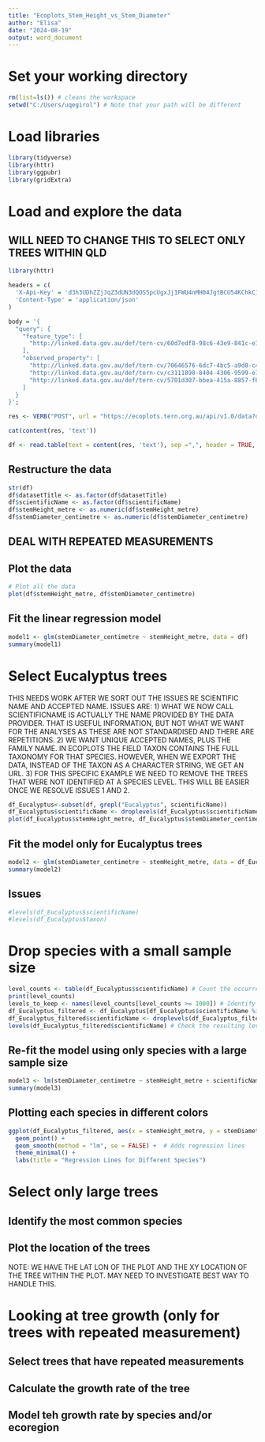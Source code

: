 ```yaml
---
title: "Ecoplots_Stem_Height_vs_Stem_Diameter"
author: "Elisa"
date: "2024-08-19"
output: word_document
---
```


# Set your working directory
```r
rm(list=ls()) # cleans the workspace
setwd("C:/Users/uqegirol") # Note that your path will be different
```

# Load libraries
```r
library(tidyverse)
library(httr)
library(ggpubr)
library(gridExtra)
```

# Load and explore the data

## WILL NEED TO CHANGE THIS TO SELECT ONLY TREES WITHIN QLD

```r
library(httr)

headers = c(
  'X-Api-Key' = 'd3h3UDhZZjJqZ3dUN3dQOS5pcUgxJj1FWU4nMH04JgtBCU54KChkC1ZcWCJYNzFfOmZWMThSdAsuY1NfMEhoXkhZKW10bSh+bwk0MyJac1Rz',
  'Content-Type' = 'application/json'
)

body = '{
  "query": {
    "feature_type": [
      "http://linked.data.gov.au/def/tern-cv/60d7edf8-98c6-43e9-841c-e176c334d270"
    ],
    "observed_property": [
      "http://linked.data.gov.au/def/tern-cv/70646576-6dc7-4bc5-a9d8-c4c366850df0",
      "http://linked.data.gov.au/def/tern-cv/c3111898-8404-4306-9599-e7866a749de7",
      "http://linked.data.gov.au/def/tern-cv/5701d307-bbea-415a-8857-fbf27d5b93ed"
    ]
  }
}';

res <- VERB("POST", url = "https://ecoplots.tern.org.au/api/v1.0/data?dformat=csv", body = body, add_headers(headers))

cat(content(res, 'text'))

df <- read.table(text = content(res, 'text'), sep =",", header = TRUE, stringsAsFactors = FALSE)
```

## Restructure the data
```r
str(df)
df$datasetTitle <- as.factor(df$datasetTitle)
df$scientificName <- as.factor(df$scientificName)
df$stemHeight_metre <- as.numeric(df$stemHeight_metre)
df$stemDiameter_centimetre <- as.numeric(df$stemDiameter_centimetre)
```

## DEAL WITH REPEATED MEASUREMENTS

## Plot the data
```r
# Plot all the data
plot(df$stemHeight_metre, df$stemDiameter_centimetre) 
```

## Fit the linear regression model
```r
model1 <- glm(stemDiameter_centimetre ~ stemHeight_metre, data = df)
summary(model1)
```

# Select Eucalyptus trees
THIS NEEDS WORK AFTER WE SORT OUT THE ISSUES RE SCIENTIFIC NAME AND ACCEPTED NAME. ISSUES ARE:
1) WHAT WE NOW CALL SCIENTIFICNAME IS ACTUALLY THE NAME PROVIDED BY THE DATA PROVIDER. THAT IS USEFUL INFORMATION, BUT NOT WHAT WE WANT FOR THE ANALYSES AS THESE ARE NOT STANDARDISED AND THERE ARE REPETITIONS. 
2) WE WANT UNIQUE ACCEPTED NAMES, PLUS THE FAMILY NAME. IN ECOPLOTS THE FIELD TAXON CONTAINS THE FULL TAXONOMY FOR THAT SPECIES. HOWEVER, WHEN WE EXPORT THE DATA, INSTEAD OF THE TAXON AS A CHARACTER STRING, WE GET AN URL.
3) FOR THIS SPECIFIC EXAMPLE WE NEED TO REMOVE THE TREES THAT WERE NOT IDENTIFIED AT A SPECIES LEVEL. THIS WILL BE EASIER ONCE WE RESOLVE ISSUES 1 AND 2. 

```r
df_Eucalyptus<-subset(df, grepl("Eucalyptus", scientificName))
df_Eucalyptus$scientificName <- droplevels(df_Eucalyptus$scientificName)
plot(df_Eucalyptus$stemHeight_metre, df_Eucalyptus$stemDiameter_centimetre) 
```

## Fit the model only for Eucalyptus trees
```r
model2 <- glm(stemDiameter_centimetre ~ stemHeight_metre, data = df_Eucalyptus)
summary(model2)
```

## Issues
```r
#levels(df_Eucalyptus$scientificName)
#levels(df_Eucalyptus$taxon)
```

# Drop species with a small sample size
```r
level_counts <- table(df_Eucalyptus$scientificName) # Count the occurrences of each level
print(level_counts)
levels_to_keep <- names(level_counts[level_counts >= 1000]) # Identify levels with a sample size smaller than the threshold
df_Eucalyptus_filtered <- df_Eucalyptus[df_Eucalyptus$scientificName %in% levels_to_keep, ] # Subset the data to keep only rows with the desired levels
df_Eucalyptus_filtered$scientificName <- droplevels(df_Eucalyptus_filtered$scientificName) # Drop unused levels
levels(df_Eucalyptus_filtered$scientificName) # Check the resulting levels
```

## Re-fit the model using only species with a large sample size
```r
model3 <- lm(stemDiameter_centimetre ~ stemHeight_metre + scientificName, df_Eucalyptus_filtered)
summary(model3)
```

## Plotting each species in different colors
```r
ggplot(df_Eucalyptus_filtered, aes(x = stemHeight_metre, y = stemDiameter_centimetre, color = scientificName)) +
  geom_point() +
  geom_smooth(method = "lm", se = FALSE) +  # Adds regression lines
  theme_minimal() +
  labs(title = "Regression Lines for Different Species")
```

# Select only large trees

## Identify the most common species

## Plot the location of the trees
NOTE: WE HAVE THE LAT LON OF THE PLOT AND THE XY LOCATION OF THE TREE WITHIN THE PLOT. MAY NEED TO INVESTIGATE BEST WAY TO HANDLE THIS.

# Looking at tree growth (only for trees with repeated measurement)
## Select trees that have repeated measurements
## Calculate the growth rate of the tree
## Model teh growth rate by species and/or ecoregion





